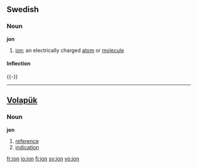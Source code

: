 {{see|Jon}}
==Swedish==

===Noun===
'''jon'''

# {{sv-chemistry}} [[ion]]; an electrically charged [[atom]] or [[molecule]]

====Inflection====
{{sv-noun|gender=Common|jon|jonen|joner|jonerna|jons|jonens|joners|jonernas}}
{{-}}

----

==[[Volapük]]==

===Noun===
'''jon'''

# [[reference]]
# [[indication]]

[[fr:jon]]
[[io:jon]]
[[fi:jon]]
[[sv:jon]]
[[vo:jon]]